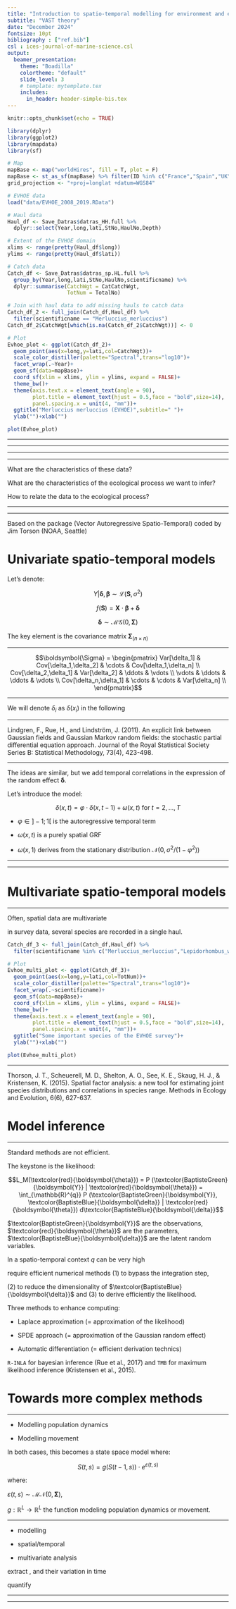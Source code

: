 ```yaml
---
title: "Introduction to spatio-temporal modelling for environment and ecology"
subtitle: "VAST theory"
date: "December 2024"
fontsize: 10pt
bibliography : ["ref.bib"]
csl : ices-journal-of-marine-science.csl
output:
  beamer_presentation:
    theme: "Boadilla"
    colortheme: "default"
    slide_level: 3
    # template: mytemplate.tex
    includes:
      in_header: header-simple-bis.tex
---
```


```r

knitr::opts_chunk$set(echo = TRUE)

library(dplyr)
library(ggplot2)
library(mapdata)
library(sf)

# Map
mapBase <- map("worldHires", fill = T, plot = F)
mapBase <- st_as_sf(mapBase) %>% filter(ID %in% c("France","Spain","UK","Ireland"))
grid_projection <- "+proj=longlat +datum=WGS84"

```


```r

# EVHOE data
load("data/EVHOE_2008_2019.RData")

# Haul data
Haul_df <- Save_Datras$datras_HH.full %>%
  dplyr::select(Year,long,lati,StNo,HaulNo,Depth)

# Extent of the EVHOE domain
xlims <- range(pretty(Haul_df$long))
ylims <- range(pretty(Haul_df$lati))

# Catch data
Catch_df <- Save_Datras$datras_sp.HL.full %>%
  group_by(Year,long,lati,StNo,HaulNo,scientificname) %>%
  dplyr::summarise(CatchWgt = CatCatchWgt,
                   TotNum = TotalNo)

# Join with haul data to add missing hauls to catch data
Catch_df_2 <- full_join(Catch_df,Haul_df) %>%
  filter(scientificname == "Merluccius_merluccius")
Catch_df_2$CatchWgt[which(is.na(Catch_df_2$CatchWgt))] <- 0

# Plot
Evhoe_plot <- ggplot(Catch_df_2)+
  geom_point(aes(x=long,y=lati,col=CatchWgt))+
  scale_color_distiller(palette="Spectral",trans="log10")+
  facet_wrap(.~Year)+
  geom_sf(data=mapBase)+
  coord_sf(xlim = xlims, ylim = ylims, expand = FALSE)+
  theme_bw()+
  theme(axis.text.x = element_text(angle = 90),
        plot.title = element_text(hjust = 0.5,face = "bold",size=14),
        panel.spacing.x = unit(4, "mm"))+
  ggtitle("Merluccius merluccius (EVHOE)",subtitle=" ")+
  ylab("")+xlab("")

```

```r

plot(Evhoe_plot)

```

------------------------------------------------------------------------

\center

\includegraphics[width=0.6\linewidth]{"images/co2.png"}

------------------------------------------------------------------------

\center

\includegraphics[width=1\textwidth]{images/simu1.png}

------------------------------------------------------------------------

\center

\includegraphics[width=1\textwidth]{images/simu2.png}

------------------------------------------------------------------------

\frametitle{Data and ecological processes}

\vspace{\baselineskip}

What are the characteristics of these data?

\medskip

```{=tex}
\onslide<2-4>{

\begin{itemize}

\item They arise from the ecological process of interest (= they are \textbf{conditionnal} on the ecological process)

\item \textbf{Noisy} (= they are not perfect observations of the ecological process)

\item \textbf{Sparse} (= they do not cover the full area and some hypothesis need to be set to predict the ecological process between the sampled locations)

\end{itemize}

}
```
\vspace{\baselineskip}

What are the characteristics of the ecological process we want to infer?

```{=tex}
\onslide<3-4>{

\begin{itemize}

\item \textbf{Hidden} or \textbf{latent}

\item \textbf{Structured} (relations that structure the process?)

\end{itemize}

}
```
\vspace{\baselineskip}

How to relate the data to the ecological process?

\vspace{\baselineskip}

```{=tex}
\onslide<4>{

\begin{center}
\ding{224} \textbf{Hierarchical modeling}
\end{center}

}
```

------------------------------------------------------------------------

\frametitle{Hierarchical models}

```{=tex}
\begin{columns}
\begin{column}{0.4\textwidth}

Let's define observations $\textcolor{BaptisteLightGreen}{\boldsymbol{Y}}$:
$$\textcolor{BaptisteLightGreen}{\boldsymbol{Y}} | \textcolor{BaptisteBlue}{\boldsymbol{S}}, \textcolor{red}{\boldsymbol{\theta}} \sim \mathcal{L}_Y(\textcolor{BaptisteBlue}{\boldsymbol{S}},\textcolor{red}{\boldsymbol{\theta}_{obs}})$$

a latent field $\textcolor{BaptisteBlue}{\boldsymbol{S}}$:
$$\textcolor{BaptisteBlue}{\boldsymbol{S}} | \textcolor{red}{\boldsymbol{\theta}_{process}} \sim \mathcal{L}_S(\textcolor{red}{\boldsymbol{\theta}_{process}})$$

and parameters:
$$\textcolor{red}{\boldsymbol{\theta}} = (\textcolor{red}{\boldsymbol{\theta}_{obs}},\textcolor{red}{\boldsymbol{\theta}_{process}})$$

\vspace{\baselineskip}

\scriptsize

There can be several data sources $\textcolor{BaptisteLightGreen}{\boldsymbol{Y}_1}$ and $\textcolor{BaptisteLightGreen}{\boldsymbol{Y}_2}$, in which case each has its own probability distribution ($\mathcal{L}_{Y_1}$,$\mathcal{L}_{Y_2}$) and observation parameters ($\textcolor{red}{\boldsymbol{\theta}_{obs , 1}}$, $\textcolor{red}{\boldsymbol{\theta}_{obs , 2}}$).

\end{column}
\begin{column}{0.6\textwidth}

\center{\includegraphics[width=0.9\columnwidth]{images/dag_ssm.png}}

\end{column}
\end{columns}
```

------------------------------------------------------------------------

```{=tex}
\begin{center}
\ding{224} \textbf{How to specify such model for space-time applications?}
\end{center}
```
\medskip

\tableofcontents

\medskip

```{=tex}
\pause
\scriptsize
```
Based on the package \href{https://github.com/James-Thorson-NOAA/VAST}{VAST} (Vector Autoregressive Spatio-Temporal) coded by Jim Torson (NOAA, Seattle)

# Univariate spatio-temporal models

\scriptsize

Let's denote:

\medskip

```{=tex}
\begin{columns}
\begin{column}{0.5\textwidth}

\begin{itemize}
\item $\boldsymbol{Y} = (Y_i, i \in \{1, \cdots , n\})$ the observation vector

\item $\boldsymbol{S} = (S_i, i \in \{1, \cdots , n\})$ the latent field vector

\item $\boldsymbol{\delta} = (\delta_i, i \in \{1, \cdots , n\})$ the latent variables
\end{itemize}
\end{column}
\begin{column}{0.5\textwidth}
\begin{itemize}
\item $\boldsymbol{\beta} = (\beta_j, j \in \{1, \cdots , p\})$ the parameter vector

\item $\boldsymbol{X} _ {( n \times p )}$ the covariate matrix

\item $f$ a link function.
\end{itemize}
\end{column}
\end{columns}
```
\normalsize

\bigskip \bigskip

$$Y | \boldsymbol{\delta}, \boldsymbol{\beta} \sim \mathcal{L}(\boldsymbol{S}, \sigma^2)$$

$$f(\boldsymbol{S}) = \boldsymbol{X} \cdot \boldsymbol{\beta} + \boldsymbol{\delta}$$

$$\boldsymbol{\delta} \sim \mathcal{MG}(0,\boldsymbol{\Sigma})$$

\bigskip

\center

The key element is the covariance matrix $\boldsymbol{\Sigma}_{(n \times n)}$

------------------------------------------------------------------------

\large

$$\boldsymbol{\Sigma} = \begin{pmatrix}
Var[\delta_1] & Cov[\delta_1,\delta_2] & \cdots & Cov[\delta_1,\delta_n] \\ 
Cov[\delta_2,\delta_1] & Var[\delta_2] & \ddots & \vdots \\
\vdots & \ddots & \ddots & \vdots \\
Cov[\delta_n,\delta_1] & \cdots & \cdots & Var[\delta_n] \\
\end{pmatrix}$$

\center

\medskip

\includegraphics[width=0.7\linewidth]{"images/domain.png"}

------------------------------------------------------------------------

\center

\ding{224} \textbf{The covariance is stationary (and isotropic)} \begin{align}
Cov[\delta_i,\delta_j] = Cov[h_{ij}] \text{ with } h_{ij} \in \mathbb{R} \nonumber \\
h_{ij} \text{ is the distance between i and j} \nonumber
\end{align}

\includegraphics[width=0.7\linewidth]{"images/altern_cov.png"}

\medskip

\small

We will denote $\delta_i$ as $\delta(x_i)$ in the following

------------------------------------------------------------------------

```{=tex}
\begin{center}

\includegraphics[width=0.7\textwidth]{images/lindgren1.png}

\includegraphics[width=0.7\textwidth]{images/lindgren2.png}

\end{center}
```
\tiny

Lindgren, F., Rue, H., and Lindström, J. (2011). An explicit link between Gaussian fields and Gaussian Markov random fields: the stochastic partial differential equation approach. Journal of the Royal Statistical Society Series B: Statistical Methodology, 73(4), 423-498.

------------------------------------------------------------------------

\frametitle{Moving to spatio-temporal}

The ideas are similar, but we add temporal correlations in the expression of the random effect $\boldsymbol{\delta}$. \medskip

```{=tex}
\begin{center}
\includegraphics[width=0.9\linewidth]{"images/st_maps.png"}
\end{center}
```
\vspace{\baselineskip}

\scriptsize

Let's introduce the model:

$$\delta(x,t)=\varphi \cdot \delta(x,t-1) + \omega(x,t) \text{ for } t = 2,...,T$$

-   $\varphi \in ]-1;1[$ is the autoregressive temporal term

-   $\omega(x,t)$ is a purely spatial GRF

-   $\omega(x,1)$ derives from the stationary distribution $\mathcal{N}(0,\sigma^2 / (1 - \varphi ^ 2))$

------------------------------------------------------------------------

```{=tex}
\begin{columns}
\begin{column}{0.65\textwidth}

\begin{center}

\includegraphics[width=0.9\textwidth]{images/seabass.png}

\scriptsize

Average monthly distribution of sea bass in the Bay of Biscay from 2008 to 2018

\end{center}

\end{column}
\begin{column}{0.35\textwidth}

\scriptsize

Alglave Baptiste, Olmos et al. (2024). Investigating fish reproduction phenology and essential habitats by identifying the main spatio-temporal patterns of fish distribution.

\end{column}
\end{columns}
```

------------------------------------------------------------------------

```{=tex}
\begin{columns}
\begin{column}{0.5\textwidth}

\includegraphics[width=1\textwidth]{images/thorson1.png}

\end{column}
\begin{column}{0.5\textwidth}

\scriptsize

Thorson, J. T., Shelton, A. O., Ward, E. J., and Skaug, H. J. (2015). Geostatistical delta-generalized linear mixed models improve precision for estimated abundance indices for West Coast groundfishes. ICES Journal of Marine Science, 72(5), 1297-1310.

\end{column}
\end{columns}
```
# Multivariate spatio-temporal models

\tableofcontents[currentsection]

------------------------------------------------------------------------

\frametitle{Multivariate modelling}

Often, spatial data are multivariate

\textit{e.g.} in survey data, several species are recorded in a single haul.

\quad \textbf{\ding{224} How to extract the common patterns between these species?}

```r

Catch_df_3 <- full_join(Catch_df,Haul_df) %>%
  filter(scientificname %in% c("Merluccius_merluccius","Lepidorhombus_whiffiagonis","Micromesistius_poutassou","Trachurus_trachurus","Lophius_piscatorius","Lophius_budegassa"))

# Plot
Evhoe_multi_plot <- ggplot(Catch_df_3)+
  geom_point(aes(x=long,y=lati,col=TotNum))+
  scale_color_distiller(palette="Spectral",trans="log10")+
  facet_wrap(.~scientificname)+
  geom_sf(data=mapBase)+
  coord_sf(xlim = xlims, ylim = ylims, expand = FALSE)+
  theme_bw()+
  theme(axis.text.x = element_text(angle = 90),
        plot.title = element_text(hjust = 0.5,face = "bold",size=14),
        panel.spacing.x = unit(4, "mm"))+
  ggtitle("Some important species of the EVHOE survey")+
  ylab("")+xlab("")

```

```r

plot(Evhoe_multi_plot)

```


------------------------------------------------------------------------

\includegraphics[width=0.925\textwidth]{images/thorson345.png}

\medskip

\tiny

Thorson, J. T., Scheuerell, M. D., Shelton, A. O., See, K. E., Skaug, H. J., & Kristensen, K. (2015). Spatial factor analysis: a new tool for estimating joint species distributions and correlations in species range. Methods in Ecology and Evolution, 6(6), 627-637.

# Model inference

\tableofcontents[currentsection]

------------------------------------------------------------------------

\frametitle{How to infer such model?}

\large

Standard methods are not efficient.

\bigskip

The keystone is the likelihood:

$$L_M(\textcolor{red}{\boldsymbol{\theta}}) = P (\textcolor{BaptisteGreen}{\boldsymbol{Y}} | \textcolor{red}{\boldsymbol{\theta}}) = \int_{\mathbb{R}^{q}} P (\textcolor{BaptisteGreen}{\boldsymbol{Y}}, \textcolor{BaptisteBlue}{\boldsymbol{\delta}} | \textcolor{red}{\boldsymbol{\theta}}) d\textcolor{BaptisteBlue}{\boldsymbol{\delta}}$$

\medskip

\footnotesize

$\textcolor{BaptisteGreen}{\boldsymbol{Y}}$ are the observations, $\textcolor{red}{\boldsymbol{\theta}}$ are the parameters, $\textcolor{BaptisteBlue}{\boldsymbol{\delta}}$ are the latent random variables.

\normalsize

\medskip

\pause

In a spatio-temporal context $q$ can be very high \smallskip

\scriptsize

\quad  \quad \quad \ding{224} require efficient numerical methods (1) to bypass the integration step,

\quad \quad \quad \phantom{\ding{224}} (2) to reduce the dimensionality of $\textcolor{BaptisteBlue}{\boldsymbol{\delta}}$ and (3) to derive efficiently the likelihood.

\normalsize

\medskip

\pause

Three methods to enhance computing:

-   Laplace approximation (= approximation of the likelihood)

-   SPDE approach (= approximation of the Gaussian random effect)

-   Automatic differentiation (= efficient derivation technics)

\medskip

\footnotesize

\pause

\textbf{\underline{R package:}} `R-INLA` for bayesian inference (Rue et al., 2017) and `TMB` for maximum likelihood inference (Kristensen et al., 2015).

# Towards more complex methods

\tableofcontents[currentsection]

------------------------------------------------------------------------

\frametitle{Towards more complex methods}

\medskip

-   Modelling population dynamics \medskip

-   Modelling movement \medskip

In both cases, this becomes a state space model where:

$$S(t,s)=g\left(S(t-1,s)\right) \cdot e^{\varepsilon(t,s)}$$

where: \medskip

\quad ${\varepsilon}(t,s) \sim \mathcal{MN}(0,\boldsymbol{\Sigma})$, \medskip

\quad $g:\mathbb{R}^L \rightarrow \mathbb{R}^L$ the function modeling population dynamics or movement. \medskip

\begin{center}
\includegraphics[width=0.4\textwidth]{images/state_space.png}
\end{center}

------------------------------------------------------------------------

\frametitle{Take home message}

\large

\textbf{Main ideas:} \medskip

-   \underline{hierarchical} modelling

\medskip

-   spatial/temporal \underline{correlation}

\medskip

-   multivariate analysis \medskip

\quad \ding{224} extract \underline{structuring/shared patterns}, and their variation in time \medskip

\quad \ding{224} quantify \underline{correlation among species/variables}

\bigskip

\center

\textbf{Many applications in ecology (and other fields)} \medskip

\textbf{Many statistical developments too} \medskip

\textbf{But may require new inference methods...} \medskip


------------------------------------------------------------------------


\Large

\center

\textbf{Appendices}

------------------------------------------------------------------------

\center

\includegraphics[width=0.7\linewidth]{"images/covariogram.png"}
